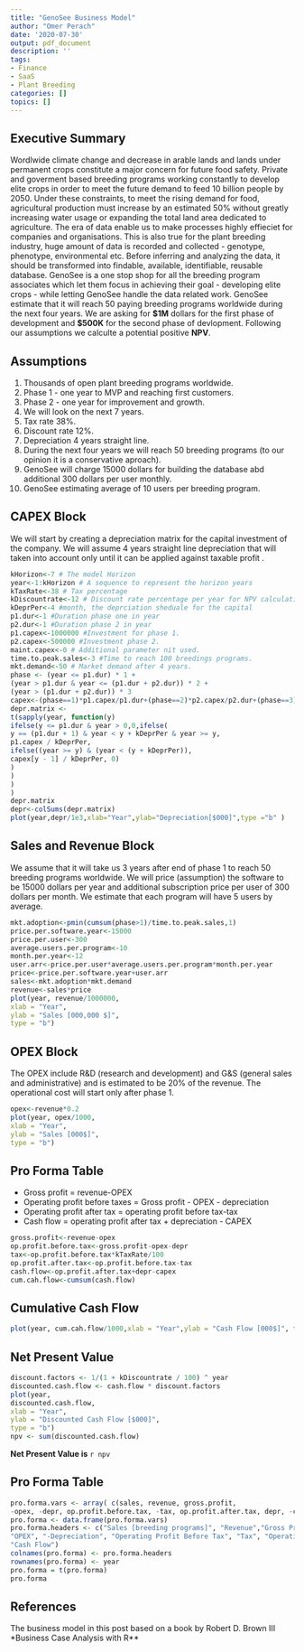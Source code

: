 ```yaml
---
title: "GenoSee Business Model"
author: "Omer Perach"
date: '2020-07-30'
output: pdf_document
description: ''
tags:
- Finance
- SaaS
- Plant Breeding
categories: []
topics: []
---
```


## Executive Summary
Wordlwide climate change and decrease in arable lands and lands under permanent crops constitute a major
concern for future food safety. Private and goverment based breeding programs working constantly to develop
elite crops in order to meet the future demand to feed 10 billion people by 2050. Under these constraints, to meet the rising demand for food, agricultural production must increase by an estimated 50% without greatly increasing water usage or expanding the total land area dedicated to agriculture.
The era of data enable us to make processes highly effieciet for companies and organisations. This is also true for the plant breeding industry, huge amount of data is recorded and collected - genotype, phenotype, environmental etc. Before inferring and analyzing the data, it should be transformed into findable, available, identifiable, reusable database. 
GenoSee is a one stop shop for all the breeding program associates which let them focus in achieving their goal - developing elite crops  - while letting GenoSee handle the data related work. 
GenoSee estimate that it will reach 50 paying breeding programs worldwide during the next four years. We are asking for **$1M** dollars for the first phase of development and **$500K** for the second phase of devlopment. 
Following our assumptions we calculte a potential positive **NPV**.

## Assumptions

1. Thousands of open plant breeding programs worldwide.
2. Phase 1 - one year to MVP and reaching first customers.
3. Phase 2 - one year for improvement and growth.
4. We will look on the next 7 years.
5. Tax rate 38%.
6. Discount rate 12%.
7. Depreciation 4 years straight line.
8. During the next four years we will reach 50 breeding programs (to our opinion it is a conservative aproach).
9. GenoSee will charge 15000 dollars for building the database abd additional 300 dollars per user monthly.
10. GenoSee estimating average of 10 users per breeding program. 

## CAPEX Block
We will start by creating a depreciation matrix for the capital investment of the company. We will assume 4
years straight line depreciation that will taken into account only until it can be applied against taxable profit .

```r
kHorizon<-7 # The model Horizon
year<-1:kHorizon # A sequence to represent the horizon years
kTaxRate<-38 # Tax percentage
kDiscountrate<-12 # Discount rate percentage per year for NPV calculations.
kDeprPer<-4 #month, the deprciation sheduale for the capital
p1.dur<-1 #Duration phase one in year
p2.dur<-1 #Duration phase 2 in year
p1.capex<-1000000 #Investment for phase 1.
p2.capex<-500000 #Investment phase 2.
maint.capex<-0 # Additional parameter nit used.
time.to.peak.sales<-3 #Time to reach 100 breedings programs.
mkt.demand<-50 # Market demand after 4 years.
phase <- (year <= p1.dur) * 1 +
(year > p1.dur & year <= (p1.dur + p2.dur)) * 2 +
(year > (p1.dur + p2.dur)) * 3
capex<-(phase==1)*p1.capex/p1.dur+(phase==2)*p2.capex/p2.dur+(phase==3)*maint.capex
depr.matrix <-
t(sapply(year, function(y)
ifelse(y <= p1.dur & year > 0,0,ifelse(
y == (p1.dur + 1) & year < y + kDeprPer & year >= y,
p1.capex / kDeprPer,
ifelse((year >= y) & (year < (y + kDeprPer)),
capex[y - 1] / kDeprPer, 0)
)
)
)
)
depr.matrix
depr<-colSums(depr.matrix)
plot(year,depr/1e3,xlab="Year",ylab="Depreciation[$000]",type ="b" )
```

## Sales and Revenue Block

We assume that it will take us 3 years after end of phase 1 to reach 50 breeding programs worldwide. We
will price (assumption) the software to be 15000 dollars per year and additional subscription price per user of
300 dollars per month. We estimate that each program will have 5 users by average.

```r
mkt.adoption<-pmin(cumsum(phase>1)/time.to.peak.sales,1)
price.per.software.year<-15000
price.per.user<-300
average.users.per.program<-10
month.per.year<-12
user.arr<-price.per.user*average.users.per.program*month.per.year
price<-price.per.software.year+user.arr
sales<-mkt.adoption*mkt.demand
revenue<-sales*price
plot(year, revenue/1000000,
xlab = "Year",
ylab = "Sales [000,000 $]",
type = "b")
```

## OPEX Block
The OPEX include R&D (research and development) and G&S (general sales and administrative) and is estimated to be 20% of the revenue. The operational cost will start only after phase 1.
```r
opex<-revenue*0.2
plot(year, opex/1000,
xlab = "Year",
ylab = "Sales [000$]",
type = "b")
```

## Pro Forma Table
+ Gross profit = revenue-OPEX
+ Operating profit before taxes = Gross profit - OPEX - depreciation
+ Operating profit after tax = operating profit before tax-tax
+ Cash flow = operating profit after tax + depreciation - CAPEX

```r
gross.profit<-revenue-opex
op.profit.before.tax<-gross.profit-opex-depr
tax<-op.profit.before.tax*kTaxRate/100
op.profit.after.tax<-op.profit.before.tax-tax
cash.flow<-op.profit.after.tax+depr-capex
cum.cah.flow<-cumsum(cash.flow)
```

## Cumulative Cash Flow
```r
plot(year, cum.cah.flow/1000,xlab = "Year",ylab = "Cash Flow [000$]", type = "b")
```

## Net Present Value
```r
discount.factors <- 1/(1 + kDiscountrate / 100) ^ year
discounted.cash.flow <- cash.flow * discount.factors
plot(year,
discounted.cash.flow,
xlab = "Year",
ylab = "Discounted Cash Flow [$000]",
type = "b")
npv <- sum(discounted.cash.flow)
```

**Net Present Value is** `r npv`

## Pro Forma Table

```r
pro.forma.vars <- array( c(sales, revenue, gross.profit,
-opex, -depr, op.profit.before.tax, -tax, op.profit.after.tax, depr, -capex, cash.flow ), dim = c(kHorizon, 11))
pro.forma <- data.frame(pro.forma.vars)
pro.forma.headers <- c("Sales [breeding programs]", "Revenue","Gross Profit",
"OPEX", "-Depreciation", "Operating Profit Before Tax", "Tax", "Operating Profit After Tax", "+Depreciation", "CAPEX",
"Cash Flow")
colnames(pro.forma) <- pro.forma.headers
rownames(pro.forma) <- year
pro.forma = t(pro.forma)
pro.forma
```

## References
The business model in this post based on a book by Robert D. Brown III *Business Case Analysis with R**